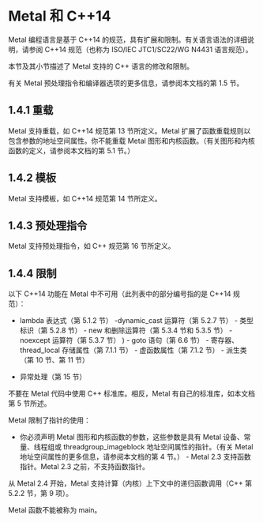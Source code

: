# Metal 和 C++14

<OrigninalPDF title="1.4 Metal and C++14" />

Metal 编程语言是基于 C++14 的规范，具有扩展和限制。有关语言语法的详细说明，请参阅 C++14 规范（也称为 ISO/IEC JTC1/SC22/WG N4431 语言规范）。

本节及其小节描述了 Metal 支持的 C++ 语言的修改和限制。

有关 Metal 预处理指令和编译器选项的更多信息，请参阅本文档的第 1.5 节。

## 1.4.1 重载

Metal 支持重载，如 C++14 规范第 13 节所定义。Metal 扩展了函数重载规则以包含参数的地址空间属性。你不能重载 Metal 图形和内核函数。（有关图形和内核函数的定义，请参阅本文档的第 5.1 节。）

## 1.4.2 模板

Metal 支持模板，如 C++14 规范第 14 节所定义。

## 1.4.3 预处理指令

Metal 支持预处理指令，如 C++ 规范第 16 节所定义。

## 1.4.4 限制

以下 C++14 功能在 Metal 中不可用（此列表中的部分编号指的是 C++14 规范）：

- lambda 表达式（第 5.1.2 节） -dynamic_cast 运算符（第 5.2.7 节） - 类型标识（第 5.2.8 节） - new 和删除运算符（第 5.3.4 节和 5.3.5 节） - noexcept 运算符（第 5.3.7 节） ) - goto 语句（第 6.6 节） - 寄存器、thread_local 存储属性（第 7.1.1 节） - 虚函数属性（第 7.1.2 节） - 派生类（第 10 节、第 11 节）

- 异常处理（第 15 节）

不要在 Metal 代码中使用 C++ 标准库。相反，Metal 有自己的标准库，如本文档第 5 节所述。

Metal 限制了指针的使用：

- 你必须声明 Metal 图形和内核函数的参数，这些参数是具有 Metal 设备、常量、线程组或 threadgroup_imageblock 地址空间属性的指针。（有关 Metal 地址空间属性的更多信息，请参阅本文档的第 4 节。） - Metal 2.3 支持函数指针。Metal 2.3 之前，不支持函数指针。

从 Metal 2.4 开始，Metal 支持计算（内核）上下文中的递归函数调用（C++ 第 5.2.2 节，第 9 项）。

Metal 函数不能被称为 main。
